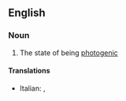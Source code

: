 ==English==

===Noun===
{{en-noun|-}}

# The state of being [[photogenic]]

====Translations====
{{trans-top|photogenicity}}
*Italian: {{t|it|fotogenicità|f}}, {{t|it|fotogenia|f}}
{{trans-mid}}

{{trans-bottom}}